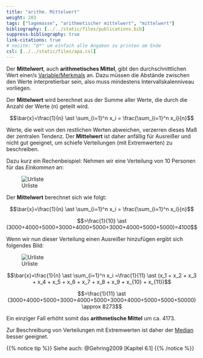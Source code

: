 ```yaml
---
title: "arithm. Mittelwert"
weight: 203
tags: ["lagemasse", "arithmetischer mittelwert", "mittelwert"]
bibliography: [../../static/files/publications.bib]
suppress-bibliography: true
link-citations: true
# nocite: "@*" um einfach alle Angaben zu printen am Ende
csl: [../../static/files/apa.csl]
---
```


Der **Mittelwert**, auch **arithmetisches Mittel**, gibt den durchschnittlichen Wert einer/s [Variable/Merkmals](../../glossar/variable/index.html) an. Dazu müssen die Abstände zwischen den Werte interpretierbar sein, also muss mindestens Intervallskalenniveau vorliegen.

Der **Mittelwert** wird berechnet aus der Summe aller Werte, die durch die Anzahl der Werte (n) geteilt wird.

$$\bar{x}=\frac{1}{n} \ast \sum_{i=1}^n x_i = \frac{\sum_{i=1}^n x_i}{n}$$

Werte, die weit von den restlichen Werten abweichen, verzerren dieses Maß der zentralen Tendenz. Der **Mittelwert** ist daher anfällig für Ausreißer und nicht gut geeignet, um schiefe Verteilungen (mit Extremwerten) zu beschreiben.

Dazu kurz ein Rechenbeispiel:
Nehmen wir eine Verteilung von $10$ Personen für das *Einkommen* an:

![Urliste](../images/mittelwerttabelle1.png)

Der **Mittelwert** berechnet sich wie folgt:

$$\bar{x}=\frac{1}{n} \ast \sum_{i=1}^n x_i = \frac{\sum_{i=1}^n x_i}{n}$$

$$=\frac{1}{10} \ast (3000+4000+5000+3000+4000+5000+3000+4000+5000+5000)=4100$$

Wenn wir nun dieser Verteilung einen Ausreißer hinzufügen ergibt sich folgendes Bild:

![Urliste](../images/mittelwerttabelle2.png)

$$\bar{x}=\frac{1}{n} \ast \sum_{i=1}^n x_i =\frac{1}{11} \ast (x_1 + x_2 + x_3 + x_4 + x_5 + x_6 + x_7 + x_8 + x_9 + x_{10} + x_{11})$$

$$=\frac{1}{11} \ast (3000+4000+5000+3000+4000+5000+3000+4000+5000+5000+50000) \approx 8273$$

Ein einziger Fall erhöht somit das **arithmetische Mittel** um ca. $4173$.

Zur Beschreibung von Verteilungen mit Extremwerten ist daher der [Median](../glossar/Median.html) besser geeignet.

{{% notice tip %}}
Siehe auch: @Gehring2009 [Kapitel 6.1]
{{% /notice %}}